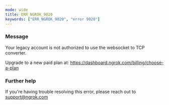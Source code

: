 ```yaml
---
mode: wide
title: ERR_NGROK_9020
keywords: ["ERR_NGROK_9020", "error 9020"]
---
```



### Message

Your legacy account is not authorized to use the websocket to TCP converter.

Upgrade to a new paid plan at: https://dashboard.ngrok.com/billing/choose-a-plan

<ErrorDetails />

### Further help

If you're having trouble resolving this error, please reach out to [support@ngrok.com](mailto:support@ngrok.com?subject=Help%20with%20ERR_NGROK_9020)
